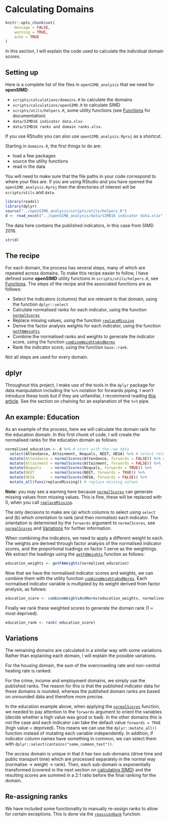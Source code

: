 # Calculating Domains


```{r setup, include=FALSE}
knitr::opts_chunk$set(
	message = FALSE,
	warning = TRUE,
	echo = TRUE
)
```

In this section, I will explain the code used to calculate the individual domain scores. 

## Setting up

Here is a complete list of the files in `openSIMD_analysis` that we need for **openSIMD**:

- `scripts/calculations/domains.R` to calculate the domains
- `scripts/calculations/openSIMD.R` to calculate SIMD
- `scripts/utils/helpers.R`, some utility functions (see [Functions](#functions) for documentation)
- `data/SIMD16 indicator data.xlsx`
- `data/SIMD16 ranks and domain ranks.xlsx`.

If you use RStudio you can also use `openSIMD_analysis.Rproj` as a shortcut. 

Starting in `domains.R`, the first things to do are:

- load a few packages
- source the utility functions
- read in the data

You will need to make sure that the file paths in your code correspond to where your files are. If you are using RStudio and you have opened the `openSIMD_analysis.Rproj` then the directories of interest will be `scripts/utils` and `data`.

```{r load_resources}
library(readxl)
library(dplyr)
source("../openSIMD_analysis/scripts/utils/helpers.R")
d <- read_excel("../openSIMD_analysis/data/SIMD16 indicator data.xlsx", sheet = 3, na = "*")
```

The data here contains the published indicators, in this case from SIMD 2016.

```{r}
str(d)
```

## The recipe

For each domain, the process has several steps, many of which are repeated across domains. To make this recipe easier to follow, I have defined some **openSIMD** utility functions in `scripts/utils/helpers.R`, see [Functions](#functions). The steps of the recipe and the associated functions are as follows:

- Select the indicators (columns) that are relevant to that domain, using the function `dplyr::select`
- Calculate normalised ranks for each indicator, using the function [`normalScores`](#normalScores)
- Replace missing values, using the function [`replaceMissing`](#replaceMissing)
- Derive the factor analysis weights for each indicator, using the function [`getFAWeights`](#getFAWeights)
- Combine the normalised ranks and weights to generate the indicator score, using the function [`combineWeightsAndNorms`](#combineWeightsAndNorms)
- Rank the indicator score, using the function `base::rank`.

Not all steps are used for every domain.

## dplyr

Throughout this project, I make use of the tools in the `dplyr` package for data manipulation including the `%>%` notation for forwards piping. I won't introduce these tools but if they are unfamiliar, I recommend reading [this article](https://cran.rstudio.com/web/packages/dplyr/vignettes/introduction.html). See the section on chaining for an explanation of the `%>%` pipe.

## An example: Education

As an example of the process, here we will calculate the domain rank for the education domain. In this first chunk of code, I will create the normalised ranks for the education domain as follows:

```{r}
normalised_education <- d %>% # start with the raw data
  select(Attendance, Attainment, Noquals, NEET, HESA) %>% # select relevant columns 
  mutate(Attendance = normalScores(Attendance, forwards = FALSE)) %>% # replace each column with its normalised values
  mutate(Attainment = normalScores(Attainment, forwards = FALSE)) %>%
  mutate(Noquals    = normalScores(Noquals, forwards = TRUE)) %>%
  mutate(NEET       = normalScores(NEET, forwards = TRUE)) %>%
  mutate(HESA       = normalScores(HESA, forwards = FALSE)) %>%
  mutate_all(funs(replaceMissing)) # replace missing values
```

**Note:** you may see a warning here because [`normalScores`](#normalScores) can generate missing values from missing values. This is fine, these will be replaced with 0, when you call [`replaceMissing`](#replaceMissing). 

The only decisions to make are (a) which columns to select using `select` and (b) which orientation to rank (and then normalise) each indicator. The orientation is determined by the `forwards` argument to `normalScores`, see [`normalScores`](#normalScores) and [Variations](#Variations) for further information.

When combining the indicators, we need to apply a different weight to each. The weights are derived through factor analysis of the normalised indicator scores, and the proportional loadings on factor 1 serve as the weightings. We extract the loadings using the [`getFAWeights`](#getFAWeights) function as follows:

```{r}
education_weights <- getFAWeights(normalised_education)
```

Now that we have the normalised indicator scores and weights, we can combine them with the utility function [`combineWeightsAndNorms`](#combineWeightsAndNorms). Each normalised indicator variable is multiplied by its weight derived from factor analysis, as follows:

```{r}
education_score <- combineWeightsAndNorms(education_weights, normalised_education)
```

Finally we rank these weighted scores to generate the domain rank (1 = most deprived).

```{r}
education_rank <- rank(-education_score)
```

## Variations {#Variations}

The remaining domains are calculated in a similar way with some variations. Rather than explaining each domain, I will explain the possible variations.

For the housing domain, the sum of the overcrowding rate and non-central heating rate is ranked. 

For the crime, income and employment domains, we simply use the published ranks. The reason for this is that the published indicator data for these domains is rounded, whereas the published domain ranks are based on unrounded data and therefore more precise.

In the education example above, when applying the [`normalScores`](#normalScores) function, we needed to pay attention to the `forwards` argument to orient the variables (decide whether a high value was good or bad). In the other domains this is not the case and each indicator can take the default value `forwards = TRUE` (high value = deprived). This means we can use the `dplyr::mutate_all()` function instead of mutating each variable independently. In addition, if indicator column names have something in common, we can select them with `dplyr::select(contains("some_common_text"))`.

The access domain is unique in that it has two sub-domains (drive time and public transport time) which are processed separately in the normal way (normalise -> weight -> rank). Then, each sub-domain is exponentially transformed (covered in the next section on [calculating SIMD](#simd)) and the resulting scores are summed in a 2:1 ratio before the final ranking for the domain.
 
## Re-assigning ranks

We have included some functionality to manually re-assign ranks to allow for certain exceptions. This is done via the [`reassignRank`](#reassignRank) function.

